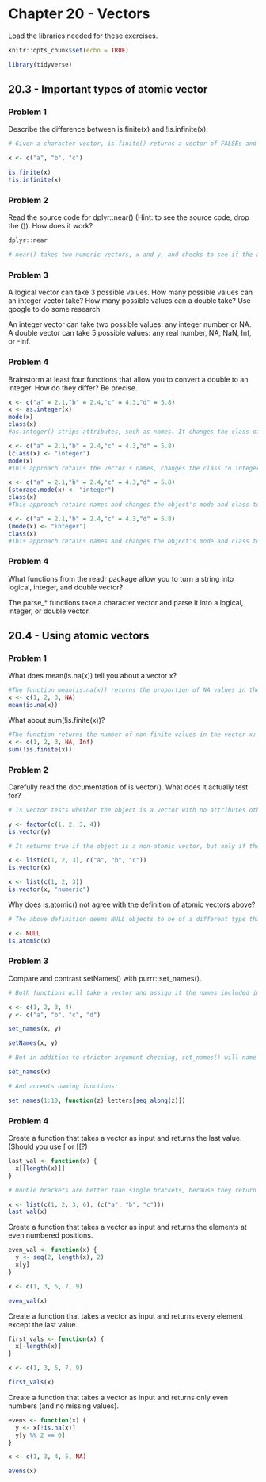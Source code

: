# Chapter 20 - Vectors {-}

Load the libraries needed for these exercises.

```r
knitr::opts_chunk$set(echo = TRUE)
```

```r
library(tidyverse)
```

## 20.3 - Important types of atomic vector {-}

### Problem 1 {-}

Describe the difference between is.finite(x) and !is.infinite(x).

``` r
# Given a character vector, is.finite() returns a vector of FALSEs and !is.infinite() returns a vector of FALSEs: 

x <- c("a", "b", "c")

is.finite(x)
!is.infinite(x)
```

### Problem 2 {-}

Read the source code for dplyr::near() (Hint: to see the source code, drop the ()). How does it work?

``` r
dplyr::near

# near() takes two numeric vectors, x and y, and checks to see if the absolute value of their difference is less than 1.490116e-08. 
```

### Problem 3 {-}

A logical vector can take 3 possible values. How many possible values can an integer vector take? How many possible values can a double take? Use google to do some research.

An integer vector can take two possible values: any integer number or NA. A double vector can take 5 possible values: any real number, NA, NaN, Inf, or -Inf. 

### Problem 4 {-}

Brainstorm at least four functions that allow you to convert a double to an integer. How do they differ? Be precise.

``` r
x <- c("a" = 2.1,"b" = 2.4,"c" = 4.3,"d" = 5.8)
x <- as.integer(x)
mode(x)
class(x)
#as.integer() strips attributes, such as names. It changes the class of the vector to integer, but does not change the object's mode, the way R stores the object.

x <- c("a" = 2.1,"b" = 2.4,"c" = 4.3,"d" = 5.8)
(class(x) <- "integer")
mode(x)
#This approach retains the vector's names, changes the class to integer, and leaves the mode unchanged.

x <- c("a" = 2.1,"b" = 2.4,"c" = 4.3,"d" = 5.8)
(storage.mode(x) <- "integer")
class(x)
#This approach retains names and changes the object's mode and class to integer. 

x <- c("a" = 2.1,"b" = 2.4,"c" = 4.3,"d" = 5.8)
(mode(x) <- "integer")
class(x)
#This approach retains names and changes the object's mode and class to integer. (Unsure how this differs from storage.mode())
```

### Problem 4 {-}

What functions from the readr package allow you to turn a string into logical, integer, and double vector?

The parse_* functions take a character vector and parse it into a logical, integer, or double vector. 

## 20.4 - Using atomic vectors {-}

### Problem 1 {-}

What does mean(is.na(x)) tell you about a vector x?

``` r
#The function mean(is.na(x)) returns the proportion of NA values in the vector x: 
x <- c(1, 2, 3, NA)
mean(is.na(x))
```

What about sum(!is.finite(x))?

``` r
#The function returns the number of non-finite values in the vector x:
x <- c(1, 2, 3, NA, Inf)
sum(!is.finite(x))
```

### Problem 2 {-}

Carefully read the documentation of is.vector(). What does it actually test for? 

``` r
# Is vector tests whether the object is a vector with no attributes other than names. Therefore, it returns false if the object is a factor:

y <- factor(c(1, 2, 3, 4))
is.vector(y)

# It returns true if the object is a non-atomic vector, but only if the mode is "any": 

x <- list(c(1, 2, 3), c("a", "b", "c"))
is.vector(x)

x <- list(c(1, 2, 3))
is.vector(x, "numeric")
```

Why does is.atomic() not agree with the definition of atomic vectors above?


``` r
# The above definition deems NULL objects to be of a different type than lists or atomic vectors, but is.atomic() returns TRUE if passed a NULL object:

x <- NULL
is.atomic(x)
```

### Problem 3 {-}

Compare and contrast setNames() with purrr::set_names().

``` r
# Both functions will take a vector and assign it the names included in another vector:

x <- c(1, 2, 3, 4)
y <- c("a", "b", "c", "d")

set_names(x, y)

setNames(x, y)

# But in addition to stricter argument checking, set_names() will name a vector after itself if not given a vector of names: 

set_names(x)

# And accepts naming functions: 

set_names(1:10, function(z) letters[seq_along(z)])
```

### Problem 4 {-}

Create a function that takes a vector as input and returns the last value. (Should you use [ or [[?)

``` r

last_val <- function(x) {
  x[[length(x)]]
}

# Double brackets are better than single brackets, because they return the last value of a list as a vector rather than another list:

x <- list(c(1, 2, 3, 6), (c("a", "b", "c")))
last_val(x)
```

Create a function that takes a vector as input and returns the elements at even numbered positions.

``` r

even_val <- function(x) {
  y <- seq(2, length(x), 2)
  x[y]
}

x <- c(1, 3, 5, 7, 9)

even_val(x)
```

Create a function that takes a vector as input and returns every element except the last value.

``` r

first_vals <- function(x) {
  x[-length(x)]
}

x <- c(1, 3, 5, 7, 9)

first_vals(x)
```

Create a function that takes a vector as input and returns only even numbers (and no missing values).

``` r

evens <- function(x) {
  y <- x[!is.na(x)]
  y[y %% 2 == 0]
}

x <- c(1, 3, 4, 5, NA)

evens(x)
```



